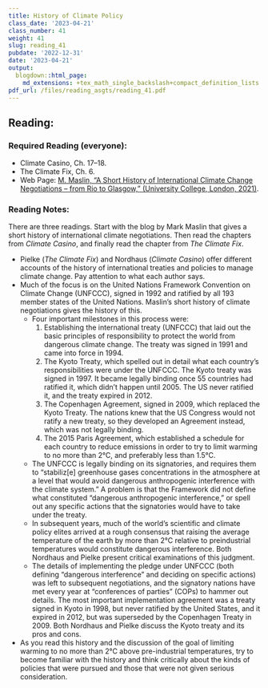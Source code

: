 ```yaml
---
title: History of Climate Policy
class_date: '2023-04-21'
class_number: 41
weight: 41
slug: reading_41
pubdate: '2022-12-31'
date: '2023-04-21'
output:
  blogdown::html_page:
    md_extensions: +tex_math_single_backslash+compact_definition_lists
pdf_url: /files/reading_asgts/reading_41.pdf
---
```

## Reading:

### Required Reading (everyone):

* Climate Casino, Ch. 17--18.
* The Climate Fix, Ch. 6.
* Web Page: [M. Maslin, "A Short History of International Climate Change Negotiations – from Rio to Glasgow," (University College, London, 2021)](https://www.ucl.ac.uk/global-governance/news/2021/jan/short-history-international-climate-change-negotiations-rio-glasgow){target="_blank"}.

### Reading Notes:

There are three readings. Start with the blog by Mark Maslin that gives a short 
history of international climate negotiations. Then read the chapters from 
_Climate Casino_, and finally read the chapter from 
_The Climate Fix_.


* Pielke (_The Climate Fix_) and Nordhaus (_Climate Casino_) offer 
  different accounts of the history of international treaties and policies to 
  manage climate change. Pay attention to what each author says.
* Much of the focus is on the United Nations Framework Convention on Climate 
  Change (UNFCCC), signed in 1992 and ratified by all 193 member states of the 
  United Nations. Maslin's short history of climate negotiations gives the 
  history of this.
  * Four important milestones in this process were:
    1. Establishing the international treaty (UNFCCC) that laid out the basic
       principles of responsibility to protect the world from dangerous 
       climate change. The treaty was signed in 1991 and came into force
       in 1994.
    2. The Kyoto Treaty, which spelled out in detail what each country's 
       responsibilities were under the UNFCCC. The Kyoto treaty was signed
       in 1997. It became legally binding once 55 countries had ratified it,
       which didn't happen until 2005. The US never ratified it, and the treaty 
       expired in 2012.
    3. The Copenhagen Agreement, signed in 2009, which replaced the Kyoto Treaty.
       The nations knew that the US Congress would not ratify a new treaty, so
       they developed an Agreement instead, which was not legally binding.
    4. The 2015 Paris Agreement, which established a schedule for each 
       country to reduce emissions in order to try to limit warming to 
       no more than 2&deg;C, and preferably 
       less than 1.5&deg;C.
  * The UNFCCC is legally binding on its signatories, and requires them to 
    "stabiliz[e] greenhouse gases concentrations in the atmosphere at a level 
    that would avoid dangerous anthropogenic interference with the climate 
    system." 
    A problem is that the Framework did not define what constituted 
    "dangerous anthropogenic interference," or spell out any specific actions 
    that the signatories would have to take under the treaty.
  * In subsequent years, much of the world's scientific and climate policy 
    elites arrived at a rough consensus that raising the average temperature
    of the earth by more than 2&deg;C relative to preindustrial 
    temperatures would constitute dangerous interference. Both Nordhaus and 
    Pielke present critical examinations of this judgment.
  * The details of implementing the pledge under UNFCCC (both defining 
    "dangerous interference" and deciding on specific actions) was left to 
    subsequent negotiations, and the signatory nations have met every year at 
    "conferences of parties" (COPs) to hammer out details. The most important 
    implementation agreement was a treaty signed in Kyoto in 1998, but never 
    ratified by the United States, and it expired in 2012, but was superseded 
    by the Copenhagen Treaty in 2009. Both Nordhaus and Pielke discuss the 
    Kyoto treaty and its pros and cons.
* As you read this history and the discussion of the goal of limiting warming 
  to no more than 2&deg;C above pre-industrial temperatures, try 
  to become familiar with the history and think critically about the kinds of 
  policies that were pursued and those that were not given serious consideration.
